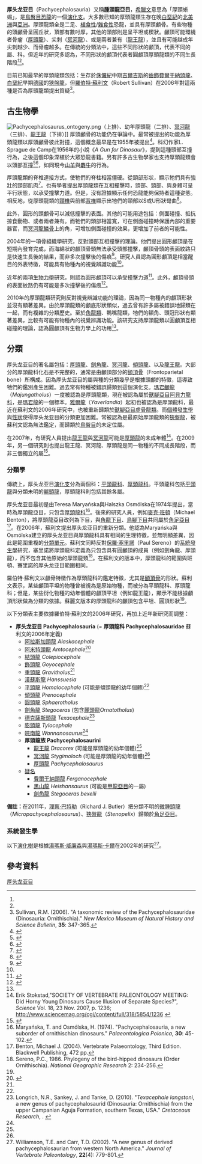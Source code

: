 {{Automatic Taxobox
| taxon = Pachycephalosauria
| fossil_range = 上[[白堊紀|白堊紀]],{{fossilrange|90|66|earliest=162}}
| image = Pachycephalosauria jmallon.jpg
| image_caption = 
| authority = Maryańska & Osmolska, 1974
| familia = †'''厚头龙科 Pachycephalosauridae'''
| familia_authority = Sternberg, 1945<br>（保守学名）
| type_species = †[[怀俄明厚头龙|怀俄明厚头龙]] <br/>''Pachycephalosaurus wyomingensis''
| type_species_authority = [[查尔斯·惠特尼·吉尔摩|Gilmore]]，1931<br>（保守学名）
| subdivision_ranks = [[屬|屬]]
|subdivision =
*†[[费尔干纳头龙属|费尔干纳头龙属]]? ''Ferganocephale''
*†[[皖南龙属|皖南龙属]] ''Wannanosaurus''
*†'''厚头龙科 Pachycephalosauridae'''
**†[[高顶龙属|高顶龙属]] ''Acrotholus''
**†[[阿米特头龙属|阿米特头龙属]] ''Amtocephale''
**†[[结头龙属|结头龙属]] ''Colepiocephale''
**†{{link-en|孔头龙属|Foraminacephale}} ''Foraminacephale''
**†[[饰头龙属|饰头龙属]] ''Goyocephale''
**†[[重头龙属|重头龙属]] ''Gravitholus''
**†[[汉苏斯龙属|汉苏斯龙属]] ''Hanssuesia''
**†[[平头龙属|平头龙属]] ''Homalocephale''
**†[[倾头龙属|倾头龙属]] ''Prenocephale''
**†[[圆头龙属|圆头龙属]] ''Sphaerotholus''
**†[[剑角龙属|剑角龙属]] ''Stegoceras''
**†[[德克萨斯头龙属|德克萨斯头龙属]] ''Texacephale''
**†[[膨头龙属|膨头龙属]] ''Tylocephale''
**†'''厚头龙族 Pachycephalosaurini'''
***†[[阿拉斯加头龙属|阿拉斯加头龙属]] ''Alaskacephale''
***†[[龙王龙属|龙王龙属]]? ''Dracorex''
***†[[厚头龙属|厚头龙属]] ''Pachycephalosaurus''
***†[[冥河龙属|冥河龙属]]? ''Stygimoloch''
| synonyms = '''平头龙科 Homocephalidae'''<br><small>[[董枝明|董枝明]]，1978</small>
}}

'''厚头龙亚目'''（Pachycephalosauria）又稱'''腫頭龍亞目'''，[[希臘文|希臘文]]意思為「厚頭蜥蜴」，是[[鳥臀目|鳥臀目]][[恐龍|恐龍]]的一個[[演化支|演化支]]。大多數已知的厚頭龍類生存在晚[[白堊紀|白堊紀]]的[[北美洲|北美洲]]與[[亞洲|亞洲]]。厚頭龍類全是二足、[[植食性|植食性]]/[[雜食性|雜食性]]恐龍，並具有厚頭顱骨。有些物種的頭顱骨呈圓丘狀，頂部有數吋厚，其他的頭部則是呈平坦或楔狀。顱頂可能環繞者骨瘤（[[厚頭龍|厚頭龍]]）、尖刺（[[冥河龍|冥河龍]]）、或是兩者兼有（[[龍王龍|龍王龍]]），並且有可能越成年尖刺越少、而骨瘤越多。在傳統的分類法中，這些不同形狀的顱頂，代表不同的屬、科。但近年的研究多認為，不同形狀的顱頂代表者圓顱頂厚頭龍類的不同生長階段<ref name="sullivan2006" /><ref name=longrichetal2010 />。

目前已知最早的厚頭龍類包括：生存於[[侏儸紀|侏儸紀]]中期[[吉爾吉斯|吉爾吉斯]]的[[費爾干納頭龍|齒飾費爾干納頭龍]]、[[白堊紀|白堊紀]]早期[[德國|德國]]的[[狹盤龍|狹盤龍]]，但[[羅伯特·蘇利文|羅伯特·蘇利文]]（Robert Sullivan）在2006年對這兩種是否為厚頭龍類提出質疑<ref name="sullivan2006">Sullivan, R.M. (2006). "A taxonomic review of the Pachycephalosauridae (Dinosauria: Ornithischia)." ''New Mexico Museum of Natural History and Science Bulletin'', '''35''': 347-365.</ref>。

== 古生物學 ==
[[File:Pachycephalosaurus_ontogeny.png|thumb]]（上排）、幼年厚頭龍（二排）、[[冥河龍|冥河龍]]（三排）、[[龍王龍|龍王龍]]（下排）]]
厚頭顱骨的功能仍在爭論中。最常被提出的功能為厚頭龍類以厚頭顱骨彼此對撞，這個概念最早是在1955年被提出<ref name = Colbert1955>{{Cite book | ref = harv | last = Colbert | first = Edwin | title = Evolution of the Vertebrates | url = https://archive.org/details/evolutionofverte0000colb | publisher = John wiley  | location = New York | year = 1955}}</ref>。科幻作家L. Sprague de Camp在1956年的小說《''A Gun for Dinosaur''》，提到這種頭部互撞行為，之後這個印象深植於大眾恐龍書籍。另有許多古生物學家也支持厚頭龍類會以頭部互撞<ref name = Galton1970>{{Cite journal | ref = harv | last = Galton | first = P | title = Pachycephalosaurids — dinosaurian battering rams | journal = Discovery | year = 1970 | publisher = Yale Peabody Museum | location = London | volume = 6 | pages = 23–32}}</ref><ref name = Sues1978>{{Cite journal | ref = harv | last = Sues | first = H-D | title = Functional morphology of the dome in pachycephalosaurid dinosaurs | journal = Neues Jahrbuch für Geologie und Paläontologie | year = 1978 | pages = 459–472}}</ref>，如同現今[[山羊|山羊]]與[[麝牛|麝牛]]的行為。

厚頭龍類的脊椎連接方式，使牠們的脊柱相當僵硬。從頸部形狀，顯示牠們具有強壯的頸部肌肉<ref name ="Snively">{{Cite journal | ref = harv | last1 = Snively | first1 = E | last2 = Cox | first2 = A | title = Structural mechanics of pachycephalosaur crania permitted head-butting behavior | journal = Palaeontologia Electronica | issue = 11 | year = 2008 | url = http://palaeo-electronica.org/2008_1/140/index.html | access-date = 2012-04-15 | archive-date = 2020-08-05 | archive-url = https://web.archive.org/web/20200805051450/https://palaeo-electronica.org/2008_1/140/index.html | dead-url = no }}</ref>。也有學者提出厚頭龍類在互相撞擊時，頭部、頸部、與身體可呈平行狀態，以承受撞擊力道。但是，沒有證據顯示任何恐龍能夠保持者這種姿態。相反地，從厚頭龍類的[[頸椎|頸椎]]與前部[[背椎|背椎]]顯示出牠們的頸部以S或U形狀彎曲<ref name=KC97>{{cite journal |last=Carpenter |first=Kenneth |year=1997 |title=Agonistic behavior in pachycephalosaurs (Ornithischia:Dinosauria): a new look at head-butting behavior |journal=Contributions to Geology |volume=32 |issue=1 |pages=19-25 |url=https://scientists.dmns.org/sites/kencarpenter/PDFs%20of%20publications/pachy%20head%20butting.pdf |format=pdf |deadurl=yes |archiveurl=https://web.archive.org/web/20070927214606/https://scientists.dmns.org/sites/kencarpenter/PDFs%20of%20publications/pachy%20head%20butting.pdf |archivedate=2007-09-27 |access-date=2007-12-25 }}</ref>。

此外，圓形的頭顱骨可以減低撞擊的表面。其他的可能用途包括：側面碰撞、抵抗掠食動物、或者兩者兼有。而牠們的頭部相當寬，可在側面碰撞時保護內部的重要器官，而[[冥河龍|冥河龍]][[鱗骨|鱗骨]]上的角，可增加側面碰撞的效果，更增加了前者的可能性。

2004年的一項骨組織學研究，反對頭部互相撞擊的理論。他們提出圓形顱頂是在短期內發育完成，而海綿狀的顱頂骨頭無法承受頭部撞擊，顱頂骨頭的表面紋路只是快速生長後的結果，而非多次撞擊後的傷痕<ref name="goodwin">{{Cite journal | ref = harv | last1 = Goodwin | first1 = MB | last2 = Horner | first2 = JR | title = Cranial histology of pachycephalosaurs (Ornithischia: Marginocephalia) reveals transitory structures inconsistent with head-butting behavior | journal = Paleobiology | volume = 30 | issue = 2 | pages = 253–267 | doi = 10.1666/0094-8373(2004)030<0253:CHOPOM>2.0.CO;2|date=June 2004}}</ref>。研究人員認為圓形顱頂是相當醒目的外表特徵，可能具有物種內的視覺辨識功能<ref name="goodwin"/>。

近年的兩項[[生物力學|生物力學]]研究，則認為圓形顱頂可以承受撞擊力道<ref name="Snively2011">{{Cite journal | ref = harv | last1 = Snively | first1 = E | last2 = Theodor | first2 = JM | title = Common Functional Correlates of Head-Strike Behavior in the Pachycephalosaur Stegoceras validum (Ornithischia, Dinosauria) and Combative Artiodactyls | journal = PLoS ONE | year = 2011 | volume = 6 | issue = 6 | page = e21422 | doi = 10.1371/journal.pone.0021422 | editor1-last = Carpenter | editor1-first = Kenneth}}</ref>。此外，顱頂骨頭的表面紋路仍有可能是多次撞擊後的傷痕<ref name="Lehman2010">{{Cite journal | ref = harv | last = Lehman | first = TM | title = Pachycephalosauridae from the San Carlos and Aguja Formations (Upper Cretaceous) of west Texas, and observations of the frontoparietal dome | journal = Journal of Vertebrate Paleontology | year = 2010 | issue = 30 | pages = 786–798 | issn = 02724634 | doi = 10.1080/02724631003763532 | volume = 30}}</ref>。

2010年的厚頭龍類研究則反對視覺辨識功能的理論，因為同一物種內的顱頂形狀並沒有顯著差異。由於厚頭龍類的顱底形狀類似，過去曾有許多屬被錯誤地歸類在一起，而有複雜的分類歷史。至於[[角龍類|角龍類]]、鴨嘴龍類，牠們的額角、頭冠形狀有顯著差異，比較有可能有物種內的視覺辨識功能。該研究支持厚頭龍類以圓顱頂互相碰撞的理論，認為圓顱頂有生物力學上的功用<ref name="longrichetal2010"/>。

== 分類 ==
厚头龙亚目的著名屬包括：[[厚頭龍|厚頭龍]]、[[劍角龍|劍角龍]]、[[冥河龍|冥河龍]]、[[傾頭龍|傾頭龍]]、以及[[龍王龍|龍王龍]]。大部分的厚頭龍科化石是不完整的，通常是由顱頂部分的[[額頂骨|額頂骨]]（Frontoparietal bone）所構成。因為厚头龙亚目的屬與種的分類幾乎是根據頭顱的特徵，這導致牠們的鑑別產生困難。過去常有物種被錯誤歸類到這個演化支。[[瑪君顱龍|瑪君顱龍]]（''Majungatholus''）一度被認為是厚頭龍類，現在被認為屬於[[獸腳亞目|獸腳亞目]][[阿貝力龍科|阿貝力龍科]]，是[[瑪君龍|瑪君龍]]的一個標本。[[雅爾龍|雅爾龍]]（''Yaverlandia''）起初也被認為是厚頭龍科，最近在蘇利文的2006年研究中，也被重新歸類於[[獸腳亞目|獸腳亞目]][[虛骨龍類|虛骨龍類]]。而[[個體發生學|個體發生學]]與[[性狀|性狀]]使得厚头龙亚目的分類更加困難。常被認為是最原始厚頭龍類的[[狹盤龍|狹盤龍]]，被蘇利文認為無法鑑定，而歸類於[[鳥臀目|鳥臀目]]的未定位屬。

在2007年，有研究人員提出[[龍王龍|龍王龍]]與[[冥河龍|冥河龍]]可能是[[厚頭龍|厚頭龍]]的未成年體<ref name="juv">Erik Stokstad,"SOCIETY OF VERTEBRATE PALEONTOLOGY MEETING: Did Horny Young Dinosaurs Cause Illusion of Separate Species?", ''Science'' Vol. 18, 23 Nov. 2007, p. 1236; http://www.sciencemag.org/cgi/content/full/318/5854/1236 {{Wayback|url=http://www.sciencemag.org/cgi/content/full/318/5854/1236 |date=20090924102022 }}</ref>。在2009年，另一個研究則也提出龍王龍、冥河龍、厚頭龍是同一物種的不同成長階段，而非三個獨立的屬<ref>{{Cite web |url=http://www.plosone.org/article/info:doi/10.1371/journal.pone.0007626 |title=存档副本 |accessdate=2009-12-05 |archive-date=2011-05-01 |archive-url=https://web.archive.org/web/20110501071517/http://www.plosone.org/article/info:doi/10.1371/journal.pone.0007626 |dead-url=yes }}</ref>。

=== 分類學 ===
傳統上，厚头龙亚目[[演化支|演化支]]分為兩個科：[[平頭龍科|平頭龍科]]、[[厚頭龍科|厚頭龍科]]。平頭龍科包括[[平頭龍|平頭龍]]與分類未明的[[麗頭龍|麗頭龍]]，厚頭龍科則包括其餘各屬。

厚头龙亚目最初是由Teresa Maryańska與Halszka Osmólska在1974年提出，當時為厚頭龍亞目，只包含[[厚頭龍科|厚頭龍科]]<ref name="maryanska&osmolska1974">Maryańska, T. and Osmólska, H. (1974). "Pachycephalosauria, a new suborder of ornithischian dinosaurs." ''Palaeontologica Polonica'', '''30''': 45-102.</ref>。後來的研究人員，例如[[麥克·班頓|麥克·班頓]]（Michael Benton），將厚頭龍亞目改列為下目，與[[角龍下目|角龍下目]]、[[鳥腳下目|鳥腳下目]]共同屬於[[角足亞目|角足亞目]]<ref name="benton2004">Benton, Michael J. (2004). Vertebrate Palaeontology, Third Edition. Blackwell Publishing, 472 pp.</ref>。在2006年，蘇利文提出厚头龙亚目的重新分類。他認為Maryańska與Osmólska建立的厚头龙亚目與厚頭龍科具有相同的生理特徵，並無明顯差異，因此是範圍重複的[[分類單元|分類單元]]。蘇利文同時反對[[保羅·塞里諾|保羅·塞里諾]]（Paul Sereno）的[[系統發生學|系統發生學]]研究，塞里諾將厚頭龍科定義為只包含具有圓顱頂的成員（例如劍角龍、厚頭龍），而不包含其他原始的厚頭龍類<ref name =Sereno1986>Sereno, P.C., 1986. Phylogeny of the bird-hipped dinosaurs (Order Ornithischia). ''National Geographic Research'' 2: 234-256.</ref>。在蘇利文的版本中，厚頭龍科的範圍與班頓、賽里諾的厚头龙亚目範圍相同。

羅伯特·蘇利文以顱骨特徵作為厚頭龍科的鑑定特徵，尤其是[[額頂骨|額頂骨]]的形狀。蘇利文表示，某些顱頂平坦的物種曾被視為是原始物種，而被分為平頭龍科、厚頭龍科；但是，某些衍化物種的幼年個體的顱頂平坦（例如龍王龍），顯示不能根據顱頂形狀做為分類的依據。蘇麗文版本的厚頭龍科的顱頂包含平坦、圓頂形狀<ref name="sullivan2006"/>。

以下分類表主要依據羅伯特·蘇利文的2006年研究，再加上近年新研究而調整：

*'''厚头龙亚目 Pachycephalosauria''' (= '''厚頭龍科 Pachycephalosauridae''' 蘇利文的2006年定義)
** [[阿拉斯加頭龍|阿拉斯加頭龍]] ''Alaskacephale''
**[[阿米特頭龍|阿米特頭龍]] ''Amtocephale''<ref name=Amtocephale>{{cite journal | ref = harv | last1 = Watabe | first1 = Mahito | last2 = Tsogtbaatar | first2 = Khishigjaw | last3 = Sullivan | first3 = Robert M. | title = A new pachycephalosaurid from the Baynshire Formation (Cenomanian-late Santonian), Gobi Desert, Mongolia | url = http://www.robertmsullivanphd.com/uploads/174.Watabe_et_al__Mongolian_pachy_.pdf | journal = Fossil Record 3. New Mexico Museum of Natural History and Science, Bulletin | year = 2011 | volume = 53 | pages = 489–497 | access-date = 2012-04-15 | archive-date = 2015-09-24 | archive-url = https://web.archive.org/web/20150924091633/http://www.robertmsullivanphd.com/uploads/174.Watabe_et_al__Mongolian_pachy_.pdf | dead-url = no }}</ref>
** [[結頭龍|結頭龍]] ''Colepiocephale''
** [[飾頭龍|飾頭龍]] ''Goyocephale''
** [[重頭龍|重頭龍]] ''Gravitholus''<ref name=longrichetal2010 />
** [[漢蘇斯龍|漢蘇斯龍]] ''Hanssuesia''
** [[平頭龍|平頭龍]] ''Homalocephale'' (可能是傾頭龍的幼年個體)<ref name=longrichetal2010/>
** [[傾頭龍|傾頭龍]] ''Prenocephale''
** [[圓頭龍|圓頭龍]] ''Sphaerotholus''
** [[劍角龍|劍角龍]] ''Stegoceras'' (包含[[麗頭龍|麗頭龍]]''Ornatotholus'')
** [[德克薩斯頭龍|德克薩斯頭龍]] ''Texacephale''<ref name=longrichetal2010>Longrich, N.R., Sankey, J. and Tanke, D. (2010). "''Texacephale langstoni'', a new genus of pachycephalosaurid (Dinosauria: Ornithischia) from the upper Campanian Aguja Formation, southern Texas, USA." ''Cretaceous Research'', . {{doi:10.1016/j.cretres.2009.12.002}}</ref>
** [[膨頭龍|膨頭龍]] ''Tylocephale''
** [[皖南龍|皖南龍]] ''Wannanosaurus''<ref name=longrichetal2010 />
** '''厚頭龍族 Pachycephalosaurini'''
*** [[龍王龍|龍王龍]] ''Dracorex'' (可能是厚頭龍的幼年個體)<ref name="juv" />
*** [[冥河龍|冥河龍]] ''Stygimoloch'' (可能是厚頭龍的幼年個體)<ref name="juv"/>
*** [[厚頭龍|厚頭龍]] ''Pachycephalosaurus''
** [[疑名|疑名]]
*** [[費爾干納頭龍|費爾干納頭龍]] ''Ferganocephale''
***[[黑山龍|黑山龍]] ''Heishansaurus'' (可能是[[甲龍亞目|甲龍亞目]]的一屬)
*** [[劍角龍|劍角龍]] ''Stegoceras bexelli''

'''備註：'''在2011年，[[理察·巴特勒|理察·巴特勒]]（Richard J. Butler）把分類不明的[[微腫頭龍|微腫頭龍]]（''Micropachycephalosaurus''）、[[狹盤龍|狹盤龍]]（''Stenopelix''）歸類於[[角足亞目|角足亞目]]。

=== 系統發生學 ===
以下[[演化樹|演化樹]]是根據[[湯瑪斯·威廉森|湯瑪斯·威廉森]]與[[湯瑪斯·卡爾|湯瑪斯·卡爾]]在2002年的研究<ref name="williamson&carr2002">Williamson, T.E. and Carr, T.D. (2002). "A new genus of derived pachycephalosaurian from western North America." ''Journal of Vertebrate Paleontology'', '''22'''(4): 779-801.</ref>。

{{clade| style=font-size:100%;line-height:100%
|label1='''厚头龙亚目'''
|1={{clade
 |1=[[狹盤龍|狹盤龍]]
 |2=[[皖南龍|皖南龍]]
 |3=[[雅爾龍|雅爾龍]] (目前被改歸類於[[獸腳亞目|獸腳亞目]])
 |4={{clade
  |1=[[飾頭龍|飾頭龍]]
  |2={{clade
   |1=[[平頭龍|平頭龍]]
   |label2=[[厚頭龍科|厚頭龍科]]
   |2={{clade
    |label1=[[劍角龍|劍角龍]]
    |1={{clade
     |1=''{{le|Stegoceras brevis}}''
     |2={{clade
      |1=''{{le|Stegoceras sternbergi}}''
      |2=''{{le|Stegoceras lambei}}''
      |3=''{{le|Stegoceras validum}}'' }} }}
    |label2='''厚頭龍亞科'''
    |2={{clade
     |1={{clade
      |1=[[膨頭龍|膨頭龍]]
      |2=[[傾頭龍|傾頭龍]] }}
     |2={{clade
      |1={{clade
       |1=[[古德溫圓頭龍|古德溫圓頭龍]]
       |2=[[布仕郝利茨圓頭龍|布仕郝利茨圓頭龍]] }}
      |2={{clade
       |1=[[冥河龍|冥河龍]]
       |2=[[厚頭龍|厚頭龍]] }} }} }} }} }} }} }} }}

== 參考資料 ==
<references/>
{{頭飾龍類|P.}}
{{恐龙}}
{{Taxonbar|from=Q131376}}

[[Category:厚头龙亚目|]]